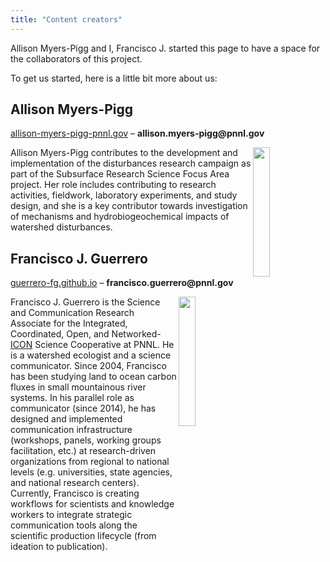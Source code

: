 ---
title: "Content creators"
---

Allison Myers-Pigg and I, Francisco J. started this page to have a space for the collaborators of this project. 

To get us started, here is a little bit more about us:

## Allison Myers-Pigg

[allison-myers-pigg-pnnl.gov](https://www.pnnl.gov/people/allison-myers-pigg) -- **allison.myers-pigg@pnnl.gov**

<img src="https://raw.githubusercontent.com/burning-issues/burn_iss_comm-assets/83f844809a2ad806420c6b20304cf6bd6378d5af/Picture2.png" align="right" width="23%"/>

Allison Myers-Pigg contributes to the development and implementation of the disturbances research campaign as part of the Subsurface Research Science Focus Area project. Her role includes contributing to research activities, fieldwork, laboratory experiments, and study design, and she is a key contributor towards investigation of mechanisms and hydrobiogeochemical impacts of watershed disturbances.

## Francisco J. Guerrero

[guerrero-fg.github.io](https://guerrero-fj.github.io/my-website/) -- **francisco.guerrero@pnnl.gov**
 
<img src="https://raw.githubusercontent.com/burning-issues/burn_iss_comm-assets/83f844809a2ad806420c6b20304cf6bd6378d5af/guerrero_fj_4.png" align="right" width="23%"/>

Francisco J. Guerrero is the Science and Communication Research Associate for the Integrated, Coordinated, Open, and Networked-[ICON](https://www.pnnl.gov/projects/icon-science) Science Cooperative at PNNL. He is a watershed ecologist and a science communicator. 
Since 2004, Francisco has been studying land to ocean carbon fluxes in small mountainous river systems. In his parallel role as communicator (since 2014), he has designed and implemented communication infrastructure (workshops, panels, working groups facilitation, etc.) at research-driven organizations from regional to national levels (e.g. universities, state agencies, and national research centers). Currently, Francisco is creating workflows for scientists and knowledge workers to integrate strategic communication tools along the scientific production lifecycle (from ideation to publication).

